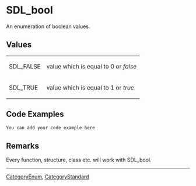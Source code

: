 
= SDL_bool =
An enumeration of boolean values.


== Values ==
{|
|SDL_FALSE
|value which is equal to 0 or ''false''
|-
|SDL_TRUE
|value which is equal to 1 or ''true''
|}

== Code Examples ==
<syntaxhighlight lang='c++'>
You can add your code example here
</syntaxhighlight>


== Remarks ==
Every function, structure, class etc. will work with SDL_bool.

----
[[CategoryEnum]], [[CategoryStandard]]
